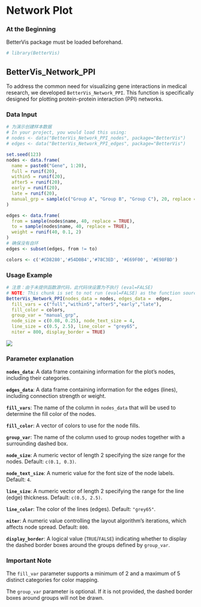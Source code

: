 # Network Plot {#network}

### At the Beginning

BetterVis package must be loaded beforehand.

```r
# library(BetterVis)
```

## BetterVis_Network_PPI

To address the common need for visualizing gene interactions in medical research, we developed `BetterVis_Network_PPI`. This function is specifically designed for plotting protein-protein interaction (PPI) networks.

### Data Input

```r
# 为演示创建样本数据
# In your project, you would load this using: 
# nodes <- data("BetterVis_Network_PPI_nodes", package="BetterVis")
# edges <- data("BetterVis_Network_PPI_edges", package="BetterVis")

set.seed(123)
nodes <- data.frame(
  name = paste0("Gene", 1:20),
  full = runif(20),
  within5 = runif(20),
  after5 = runif(20),
  early = runif(20),
  late = runif(20),
  manual_grp = sample(c("Group A", "Group B", "Group C"), 20, replace = TRUE)
)

edges <- data.frame(
  from = sample(nodes$name, 40, replace = TRUE),
  to = sample(nodes$name, 40, replace = TRUE),
  weight = runif(40, 0.1, 2)
)
# 确保没有自环
edges <- subset(edges, from != to)

colors <- c('#CD8280','#54D0B4','#78C3ED', '#E69F00', '#E98FBD')
```

### Usage Example

```r
# 注意：由于未提供函数源代码，此代码块设置为不执行 (eval=FALSE)
# NOTE: This chunk is set to not run (eval=FALSE) as the function source was not provided.
BetterVis_Network_PPI(nodes_data = nodes, edges_data =  edges,
  fill_vars = c("full","within5","after5","early","late"),
  fill_color = colors,
  group_var = "manual_grp",
  node_size = c(0.08, 0.25), node_text_size = 4,
  line_size = c(0.5, 2.5), line_color = "grey65",
  niter = 800, display_border = TRUE)
```
![](images/network_ppi.png)

### Parameter explanation

**`nodes_data`**: A data frame containing information for the plot's nodes, including their categories.

**`edges_data`**: A data frame containing information for the edges (lines), including connection strength or weight.

**`fill_vars`**: The name of the column in `nodes_data` that will be used to determine the fill color of the nodes.

**`fill_color`**: A vector of colors to use for the node fills.

**`group_var`**: The name of the column used to group nodes together with a surrounding dashed box.

**`node_size`**: A numeric vector of length 2 specifying the size range for the nodes. Default: `c(0.1, 0.3)`.

**`node_text_size`**: A numeric value for the font size of the node labels. Default: `4`.

**`line_size`**: A numeric vector of length 2 specifying the range for the line (edge) thickness. Default: `c(0.5, 2.5)`.

**`line_color`**: The color of the lines (edges). Default: `"grey65"`.

**`niter`**: A numeric value controlling the layout algorithm's iterations, which affects node spread. Default: `800`.

**`display_border`**: A logical value (`TRUE`/`FALSE`) indicating whether to display the dashed border boxes around the groups defined by `group_var`.

### Important Note

The `fill_var` parameter supports a minimum of 2 and a maximum of 5 distinct categories for color mapping.

The `group_var` parameter is optional. If it is not provided, the dashed border boxes around groups will not be drawn.
